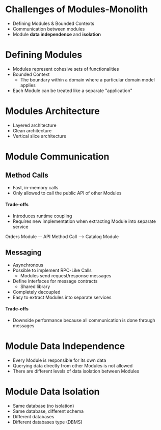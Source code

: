 # Challenges of Modules-Monolith
- Defining Modules & Bounded Contexts
- Communication between modules
- Module **data independence** and **isolation**

# Defining Modules
- Modules represent cohesive sets of functionalities
- Bounded Context
    - The boundary within a domain where a particular domain model applies
- Each Module can be treated like a separate "application"

# Modules Architecture
- Layered architecture
- Clean architecture
- Vertical slice architecture

# Module Communication
## Method Calls
- Fast, in-memory calls
- Only allowed to call the public API of other Modules
#### Trade-offs
- Introduces runtime coupling
- Requires new implementation when extracting Module into separate service

Orders Module -- API Method Call --> Catalog Module

## Messaging
- Asynchronous
- Possible to implement RPC-Like Calls
   - Modules send request/response messages
- Define interfaces for message contracts
   - Shared library
- Completely decoupled
- Easy to extract Modules into separate services
#### Trade-offs
- Downside performance because all communication is done through messages

# Module Data Independence
- Every Module is responsible for its own data
- Querying data directly from other Modules is not allowed
- There are different levels of data isolation between Modules


# Module Data Isolation
- Same database (no isolation)
- Same database, different schema
- Different databases
- Different databases type (DBMS)
